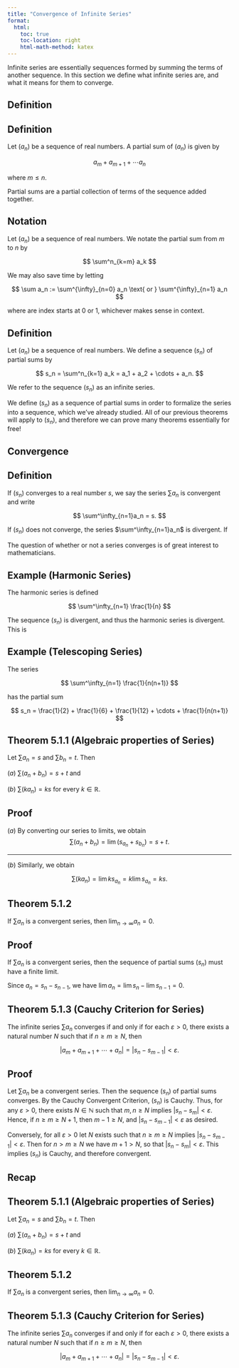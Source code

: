 ```yaml
---
title: "Convergence of Infinite Series"
format:
  html:
    toc: true
    toc-location: right
    html-math-method: katex
---
```


Infinite series are essentially sequences formed by summing the terms of another sequence. In this section we define what infinite series are, and what it means for them to converge.

## Definition

::: {.callout-note icon="false"}
## Definition

Let $(a_n)$ be a sequence of real numbers. A [partial sum]{.definition} of $(a_n)$ is given by

$$
a_{m} + a_{m+1} + \cdots a_{n}
$$

where $m \leq n$.
:::

Partial sums are a partial collection of terms of the sequence added together. 

::: {.callout-important icon="false"}
## Notation

Let $(a_n)$ be a sequence of real numbers. We notate the partial sum from $m$ to $n$ by

$$
\sum^n_{k=m} a_k
$$

We may also save time by letting 

$$
\sum a_n := \sum^{\infty}_{n=0} a_n \text{ or } \sum^{\infty}_{n=1} a_n
$$ 

where are index starts at $0$ or $1$, whichever makes sense in context. 

:::

::: {.callout-note icon="false"}
## Definition

Let $(a_n)$ be a sequence of real numbers. We define a sequence $(s_n)$ of partial sums by

$$
s_n = \sum^n_{k=1} a_k = a_1 + a_2 + \cdots + a_n.
$$

We refer to the sequence $(s_n)$ as an [infinite series]{.definition}. 
:::

We define $(s_n)$ as a sequence of partial sums in order to formalize the series into a sequence, which we've already studied. All of our previous theorems will apply to $(s_n)$, and therefore we can prove many theorems essentially for free!

## Convergence

::: {.callout-note icon="false"}
## Definition

If $(s_n)$ converges to a real number $s$, we say the series $\sum a_n$ is [convergent]{.definition} and write

$$
\sum^\infty_{n=1}a_n = s.
$$

If $(s_n)$ does not converge, the series $\sum^\infty_{n=1}a_n$ is [divergent]{.definition}. If

\begin{align*}
\lim_{n \to \infty} s_n &= +\infty \quad \text{then} \quad \sum^\infty_{n=1}a_n = +\infty \quad \text{ and}\\
\lim_{n \to \infty} s_n &= -\infty \quad \text{then} \quad \sum^\infty_{n=1}a_n = -\infty.
\end{align*}
:::

The question of whether or not a series converges is of great interest to mathematicians. 

::: {.callout-warning icon="false"}
## Example (Harmonic Series)

The [harmonic series]{.definition} is defined

$$
\sum^\infty_{n=1} \frac{1}{n}
$$

The sequence $(s_n)$ is divergent, and thus the harmonic series is divergent. This is 
:::

::: {.callout-warning icon="false"}
## Example (Telescoping Series)

The series

$$
\sum^\infty_{n=1} \frac{1}{n(n+1)}
$$

has the partial sum

$$
s_n = \frac{1}{2} + \frac{1}{6} + \frac{1}{12} + \cdots + \frac{1}{n(n+1)}
$$
:::

::: {.callout-note icon="false"}
## Theorem 5.1.1 (Algebraic properties of Series)

Let $\sum a_n = s$ and $\sum b_n = t$. Then 

$(a)$ $\sum (a_n + b_n) = s + t$ and 

$(b)$ $\sum (ka_n) = ks$ for every $k \in \mathbb{R}$.
:::

::: {.callout-tip icon="false" collapse="true"}
## Proof

$(a)$ By converting our series to limits, we obtain
$$
\sum (a_n + b_n) = \lim (s_{a_n} + s_{b_n}) = s + t.
$$

-----------

$(b)$ Similarly, we obtain

$$
\sum (ka_n) = \lim ks_{a_n} = k\lim s_{a_n} = ks.
$$

:::

::: {.callout-note icon="false"}
## Theorem 5.1.2

If $\sum a_n$ is a convergent series, then $\lim_{n \to \infty} a_n = 0$.
:::

::: {.callout-tip icon="false" collapse="true"}
## Proof

If $\sum a_n$ is a convergent series, then the sequence of partial sums $(s_n)$ must have a finite limit. 

Since $a_n = s_n - s_{n-1}$, we have $\lim a_n = \lim s_n - \lim s_{n-1} = 0$.

:::

::: {.callout-note icon="false"}
## Theorem 5.1.3 (Cauchy Criterion for Series)

The infinite series $\sum a_n$ converges if and only if for each $\varepsilon > 0$, there exists a natural number $N$ such that if $n \geq m \geq N$, then

$$
|a_m + a_{m+1} + \cdots + a_{n}| = |s_n - s_{m-1}| < \varepsilon.
$$

:::

::: {.callout-tip icon="false" collapse="true"}
## Proof

Let $\sum a_n$ be a convergent series. Then the sequence $(s_n)$ of partial sums converges. By the Cauchy Convergent Criterion, $(s_n)$ is Cauchy. Thus, for any $\varepsilon > 0$, there exists $N \in \mathbb{N}$ such that $m,n \geq N$ implies $|s_n - s_m| < \varepsilon$. Hence, if $n \geq m \geq N + 1$, then $m - 1 \geq N$, and $|s_n - s_{m-1}| < \varepsilon$ as desired. 

Conversely, for all $\varepsilon > 0$ let $N$ exists such that $n \geq m \geq N$ implies $|s_n - s_{m-1}| < \varepsilon$. Then for $n > m \geq N$ we have $m + 1 > N$, so that $|s_n - s_m| < \varepsilon$. This implies $(s_n)$ is Cauchy, and therefore convergent.
:::

## Recap

::: {.callout-note icon="false"}
## Theorem 5.1.1 (Algebraic properties of Series)

Let $\sum a_n = s$ and $\sum b_n = t$. Then 

$(a)$ $\sum (a_n + b_n) = s + t$ and 

$(b)$ $\sum (ka_n) = ks$ for every $k \in \mathbb{R}$.
:::

::: {.callout-note icon="false"}
## Theorem 5.1.2

If $\sum a_n$ is a convergent series, then $\lim_{n \to \infty} a_n = 0$.
:::

::: {.callout-note icon="false"}
## Theorem 5.1.3 (Cauchy Criterion for Series)

The infinite series $\sum a_n$ converges if and only if for each $\varepsilon > 0$, there exists a natural number $N$ such that if $n \geq m \geq N$, then

$$
|a_m + a_{m+1} + \cdots + a_{n}| = |s_n - s_{m-1}| < \varepsilon.
$$

:::